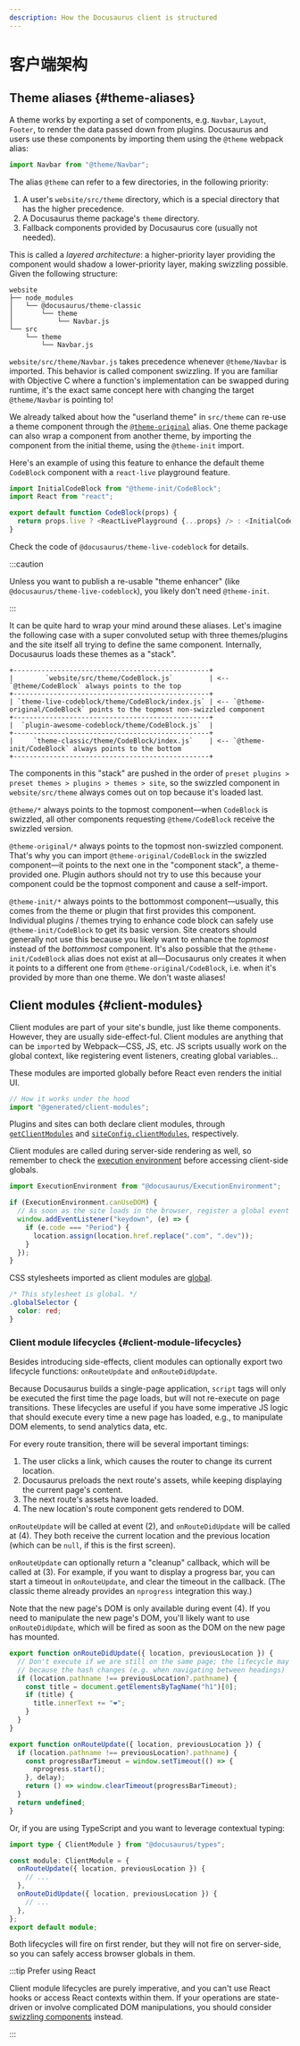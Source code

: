 ```yaml
---
description: How the Docusaurus client is structured
---
```


# 客户端架构

## Theme aliases {#theme-aliases}

A theme works by exporting a set of components, e.g. `Navbar`, `Layout`, `Footer`, to render the data passed down from plugins. Docusaurus and users use these components by importing them using the `@theme` webpack alias:

```js
import Navbar from "@theme/Navbar";
```

The alias `@theme` can refer to a few directories, in the following priority:

1. A user's `website/src/theme` directory, which is a special directory that has the higher precedence.
2. A Docusaurus theme package's `theme` directory.
3. Fallback components provided by Docusaurus core (usually not needed).

This is called a _layered architecture_: a higher-priority layer providing the component would shadow a lower-priority layer, making swizzling possible. Given the following structure:

```
website
├── node_modules
│   └── @docusaurus/theme-classic
│       └── theme
│           └── Navbar.js
└── src
    └── theme
        └── Navbar.js
```

`website/src/theme/Navbar.js` takes precedence whenever `@theme/Navbar` is imported. This behavior is called component swizzling. If you are familiar with Objective C where a function's implementation can be swapped during runtime, it's the exact same concept here with changing the target `@theme/Navbar` is pointing to!

We already talked about how the "userland theme" in `src/theme` can re-use a theme component through the [`@theme-original`](#wrapping) alias. One theme package can also wrap a component from another theme, by importing the component from the initial theme, using the `@theme-init` import.

Here's an example of using this feature to enhance the default theme `CodeBlock` component with a `react-live` playground feature.

```js
import InitialCodeBlock from "@theme-init/CodeBlock";
import React from "react";

export default function CodeBlock(props) {
  return props.live ? <ReactLivePlayground {...props} /> : <InitialCodeBlock {...props} />;
}
```

Check the code of `@docusaurus/theme-live-codeblock` for details.

:::caution

Unless you want to publish a re-usable "theme enhancer" (like `@docusaurus/theme-live-codeblock`), you likely don't need `@theme-init`.

:::

It can be quite hard to wrap your mind around these aliases. Let's imagine the following case with a super convoluted setup with three themes/plugins and the site itself all trying to define the same component. Internally, Docusaurus loads these themes as a "stack".

```text
+-------------------------------------------------+
|        `website/src/theme/CodeBlock.js`         | <-- `@theme/CodeBlock` always points to the top
+-------------------------------------------------+
| `theme-live-codeblock/theme/CodeBlock/index.js` | <-- `@theme-original/CodeBlock` points to the topmost non-swizzled component
+-------------------------------------------------+
|  `plugin-awesome-codeblock/theme/CodeBlock.js`  |
+-------------------------------------------------+
|     `theme-classic/theme/CodeBlock/index.js`    | <-- `@theme-init/CodeBlock` always points to the bottom
+-------------------------------------------------+
```

The components in this "stack" are pushed in the order of `preset plugins > preset themes > plugins > themes > site`, so the swizzled component in `website/src/theme` always comes out on top because it's loaded last.

`@theme/*` always points to the topmost component—when `CodeBlock` is swizzled, all other components requesting `@theme/CodeBlock` receive the swizzled version.

`@theme-original/*` always points to the topmost non-swizzled component. That's why you can import `@theme-original/CodeBlock` in the swizzled component—it points to the next one in the "component stack", a theme-provided one. Plugin authors should not try to use this because your component could be the topmost component and cause a self-import.

`@theme-init/*` always points to the bottommost component—usually, this comes from the theme or plugin that first provides this component. Individual plugins / themes trying to enhance code block can safely use `@theme-init/CodeBlock` to get its basic version. Site creators should generally not use this because you likely want to enhance the _topmost_ instead of the _bottommost_ component. It's also possible that the `@theme-init/CodeBlock` alias does not exist at all—Docusaurus only creates it when it points to a different one from `@theme-original/CodeBlock`, i.e. when it's provided by more than one theme. We don't waste aliases!

## Client modules {#client-modules}

Client modules are part of your site's bundle, just like theme components. However, they are usually side-effect-ful. Client modules are anything that can be `import`ed by Webpack—CSS, JS, etc. JS scripts usually work on the global context, like registering event listeners, creating global variables...

These modules are imported globally before React even renders the initial UI.

```js title="@docusaurus/core/App.tsx"
// How it works under the hood
import "@generated/client-modules";
```

Plugins and sites can both declare client modules, through [`getClientModules`](../api/plugin-methods/lifecycle-apis.mdx#getClientModules) and [`siteConfig.clientModules`](../api/docusaurus.config.js.mdx#clientModules), respectively.

Client modules are called during server-side rendering as well, so remember to check the [execution environment](./ssg.mdx#escape-hatches) before accessing client-side globals.

```js title="mySiteGlobalJs.js"
import ExecutionEnvironment from "@docusaurus/ExecutionEnvironment";

if (ExecutionEnvironment.canUseDOM) {
  // As soon as the site loads in the browser, register a global event listener
  window.addEventListener("keydown", (e) => {
    if (e.code === "Period") {
      location.assign(location.href.replace(".com", ".dev"));
    }
  });
}
```

CSS stylesheets imported as client modules are [global](../styling-layout.mdx#global-styles).

```css title="mySiteGlobalCss.css"
/* This stylesheet is global. */
.globalSelector {
  color: red;
}
```

### Client module lifecycles {#client-module-lifecycles}

Besides introducing side-effects, client modules can optionally export two lifecycle functions: `onRouteUpdate` and `onRouteDidUpdate`.

Because Docusaurus builds a single-page application, `script` tags will only be executed the first time the page loads, but will not re-execute on page transitions. These lifecycles are useful if you have some imperative JS logic that should execute every time a new page has loaded, e.g., to manipulate DOM elements, to send analytics data, etc.

For every route transition, there will be several important timings:

1. The user clicks a link, which causes the router to change its current location.
2. Docusaurus preloads the next route's assets, while keeping displaying the current page's content.
3. The next route's assets have loaded.
4. The new location's route component gets rendered to DOM.

`onRouteUpdate` will be called at event (2), and `onRouteDidUpdate` will be called at (4). They both receive the current location and the previous location (which can be `null`, if this is the first screen).

`onRouteUpdate` can optionally return a "cleanup" callback, which will be called at (3). For example, if you want to display a progress bar, you can start a timeout in `onRouteUpdate`, and clear the timeout in the callback. (The classic theme already provides an `nprogress` integration this way.)

Note that the new page's DOM is only available during event (4). If you need to manipulate the new page's DOM, you'll likely want to use `onRouteDidUpdate`, which will be fired as soon as the DOM on the new page has mounted.

```js title="myClientModule.js"
export function onRouteDidUpdate({ location, previousLocation }) {
  // Don't execute if we are still on the same page; the lifecycle may be fired
  // because the hash changes (e.g. when navigating between headings)
  if (location.pathname !== previousLocation?.pathname) {
    const title = document.getElementsByTagName("h1")[0];
    if (title) {
      title.innerText += "❤️";
    }
  }
}

export function onRouteUpdate({ location, previousLocation }) {
  if (location.pathname !== previousLocation?.pathname) {
    const progressBarTimeout = window.setTimeout(() => {
      nprogress.start();
    }, delay);
    return () => window.clearTimeout(progressBarTimeout);
  }
  return undefined;
}
```

Or, if you are using TypeScript and you want to leverage contextual typing:

```ts title="myClientModule.ts"
import type { ClientModule } from "@docusaurus/types";

const module: ClientModule = {
  onRouteUpdate({ location, previousLocation }) {
    // ...
  },
  onRouteDidUpdate({ location, previousLocation }) {
    // ...
  },
};
export default module;
```

Both lifecycles will fire on first render, but they will not fire on server-side, so you can safely access browser globals in them.

:::tip Prefer using React

Client module lifecycles are purely imperative, and you can't use React hooks or access React contexts within them. If your operations are state-driven or involve complicated DOM manipulations, you should consider [swizzling components](../swizzling.mdx) instead.

:::
